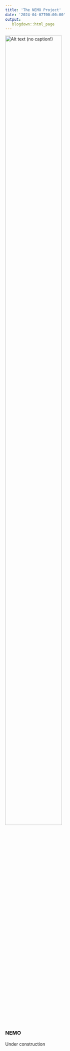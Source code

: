 ```yaml
---
title: 'The NEMO Project'
date: '2024-04-07T00:00:00'
output: 
   blogdown::html_page
---
```


<p><img src="coffee-8405076_1920.jpg" alt="Alt text (no caption!)" title="Photo by user_id:1795490 on pixabay" height = "80%" width="60%"></p>


### NEMO

Under construction
